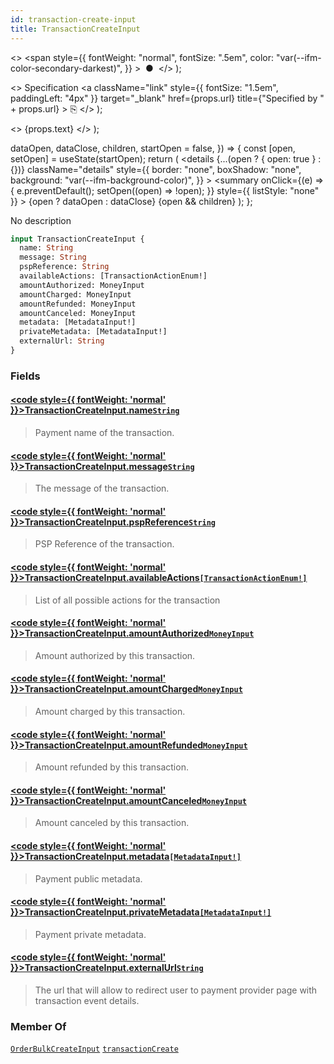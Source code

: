 ```yaml
---
id: transaction-create-input
title: TransactionCreateInput
---
```


  <>
    <span
      style={{
        fontWeight: "normal",
        fontSize: ".5em",
        color: "var(--ifm-color-secondary-darkest)",
      }}
    >
      &nbsp;●&nbsp;
    </span>
  </>
);

  <>
    Specification
    <a
      className="link"
      style={{ fontSize: "1.5em", paddingLeft: "4px" }}
      target="\_blank"
      href={props.url}
      title={"Specified by " + props.url}
    >
      ⎘
    </a>
  </>
);

  <>
    <span className={props.class}>{props.text}</span>
  </>
);


  dataOpen,
  dataClose,
  children,
  startOpen = false,
}) => {
  const [open, setOpen] = useState(startOpen);
  return (
    <details
      {...(open ? { open: true } : {})}
      className="details"
      style={{
        border: "none",
        boxShadow: "none",
        background: "var(--ifm-background-color)",
      }}
    >
      <summary
        onClick={(e) => {
          e.preventDefault();
          setOpen((open) => !open);
        }}
        style={{ listStyle: "none" }}
      >
        {open ? dataOpen : dataClose}
      </summary>
      {open && children}
    </details>
  );
};

No description

```graphql
input TransactionCreateInput {
  name: String
  message: String
  pspReference: String
  availableActions: [TransactionActionEnum!]
  amountAuthorized: MoneyInput
  amountCharged: MoneyInput
  amountRefunded: MoneyInput
  amountCanceled: MoneyInput
  metadata: [MetadataInput!]
  privateMetadata: [MetadataInput!]
  externalUrl: String
}
```

### Fields

#### [<code style={{ fontWeight: 'normal' }}>TransactionCreateInput.<b>name</b></code>](#)<Bullet />[`String`](../../../api-reference/miscellaneous/scalars/string) <Badge class="badge badge--secondary" text="scalar"/> <Badge class="badge badge--secondary" text="miscellaneous"/>

> Payment name of the transaction.
>
> <Badge text="Added in Saleor 3.13" class="secondary margin-bottom--sm" />

#### [<code style={{ fontWeight: 'normal' }}>TransactionCreateInput.<b>message</b></code>](#)<Bullet />[`String`](../../../api-reference/miscellaneous/scalars/string) <Badge class="badge badge--secondary" text="scalar"/> <Badge class="badge badge--secondary" text="miscellaneous"/>

> The message of the transaction.
>
> <Badge text="Added in Saleor 3.13" class="secondary margin-bottom--sm" />

#### [<code style={{ fontWeight: 'normal' }}>TransactionCreateInput.<b>pspReference</b></code>](#)<Bullet />[`String`](../../../api-reference/miscellaneous/scalars/string) <Badge class="badge badge--secondary" text="scalar"/> <Badge class="badge badge--secondary" text="miscellaneous"/>

> PSP Reference of the transaction.
>
> <Badge text="Added in Saleor 3.13" class="secondary margin-bottom--sm" />

#### [<code style={{ fontWeight: 'normal' }}>TransactionCreateInput.<b>availableActions</b></code>](#)<Bullet />[`[TransactionActionEnum!]`](../../../api-reference/payments/enums/transaction-action-enum) <Badge class="badge badge--secondary" text="list"/> <Badge class="badge badge--secondary" text="enum"/> <Badge class="badge badge--secondary" text="payments"/>

> List of all possible actions for the transaction

#### [<code style={{ fontWeight: 'normal' }}>TransactionCreateInput.<b>amountAuthorized</b></code>](#)<Bullet />[`MoneyInput`](../../../api-reference/miscellaneous/inputs/money-input) <Badge class="badge badge--secondary" text="input"/> <Badge class="badge badge--secondary" text="miscellaneous"/>

> Amount authorized by this transaction.

#### [<code style={{ fontWeight: 'normal' }}>TransactionCreateInput.<b>amountCharged</b></code>](#)<Bullet />[`MoneyInput`](../../../api-reference/miscellaneous/inputs/money-input) <Badge class="badge badge--secondary" text="input"/> <Badge class="badge badge--secondary" text="miscellaneous"/>

> Amount charged by this transaction.

#### [<code style={{ fontWeight: 'normal' }}>TransactionCreateInput.<b>amountRefunded</b></code>](#)<Bullet />[`MoneyInput`](../../../api-reference/miscellaneous/inputs/money-input) <Badge class="badge badge--secondary" text="input"/> <Badge class="badge badge--secondary" text="miscellaneous"/>

> Amount refunded by this transaction.

#### [<code style={{ fontWeight: 'normal' }}>TransactionCreateInput.<b>amountCanceled</b></code>](#)<Bullet />[`MoneyInput`](../../../api-reference/miscellaneous/inputs/money-input) <Badge class="badge badge--secondary" text="input"/> <Badge class="badge badge--secondary" text="miscellaneous"/>

> Amount canceled by this transaction.
>
> <Badge text="Added in Saleor 3.13" class="secondary margin-bottom--sm" />

#### [<code style={{ fontWeight: 'normal' }}>TransactionCreateInput.<b>metadata</b></code>](#)<Bullet />[`[MetadataInput!]`](../../../api-reference/miscellaneous/inputs/metadata-input) <Badge class="badge badge--secondary" text="list"/> <Badge class="badge badge--secondary" text="input"/> <Badge class="badge badge--secondary" text="miscellaneous"/>

> Payment public metadata.

#### [<code style={{ fontWeight: 'normal' }}>TransactionCreateInput.<b>privateMetadata</b></code>](#)<Bullet />[`[MetadataInput!]`](../../../api-reference/miscellaneous/inputs/metadata-input) <Badge class="badge badge--secondary" text="list"/> <Badge class="badge badge--secondary" text="input"/> <Badge class="badge badge--secondary" text="miscellaneous"/>

> Payment private metadata.

#### [<code style={{ fontWeight: 'normal' }}>TransactionCreateInput.<b>externalUrl</b></code>](#)<Bullet />[`String`](../../../api-reference/miscellaneous/scalars/string) <Badge class="badge badge--secondary" text="scalar"/> <Badge class="badge badge--secondary" text="miscellaneous"/>

> The url that will allow to redirect user to payment provider page with transaction event details.
>
> <Badge text="Added in Saleor 3.13" class="secondary margin-bottom--sm" />

### Member Of

[`OrderBulkCreateInput`](../../../api-reference/orders/inputs/order-bulk-create-input) <Badge class="badge badge--secondary" text="input"/><Bullet />[`transactionCreate`](../../../api-reference/payments/mutations/transaction-create) <Badge class="badge badge--secondary" text="mutation"/>
